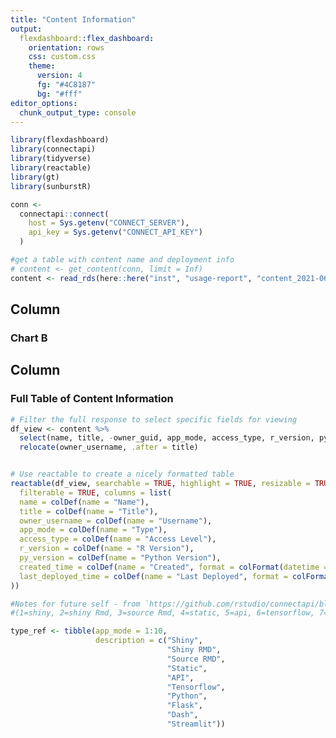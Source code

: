```yaml
---
title: "Content Information"
output:
  flexdashboard::flex_dashboard:
    orientation: rows
    css: custom.css
    theme:
      version: 4
      fg: "#4C8187"
      bg: "#fff"
editor_options: 
  chunk_output_type: console
---
```


```r
library(flexdashboard)
library(connectapi)
library(tidyverse)
library(reactable)
library(gt)
library(sunburstR)
```

```r
conn <- 
  connectapi::connect(
    host = Sys.getenv("CONNECT_SERVER"),
    api_key = Sys.getenv("CONNECT_API_KEY")
  )

#get a table with content name and deployment info
# content <- get_content(conn, limit = Inf)
content <- read_rds(here::here("inst", "usage-report", "content_2021-06-14.rds"))
```



Column
-----------------------------------------------------------------------

### Chart B


Column {data-width=650}
-----------------------------------------------------------------------

### Full Table of Content Information

```r
# Filter the full response to select specific fields for viewing
df_view <- content %>%
  select(name, title, -owner_guid, app_mode, access_type, r_version, py_version, created_time, last_deployed_time, owner_username) %>%
  relocate(owner_username, .after = title)


# Use reactable to create a nicely formatted table
reactable(df_view, searchable = TRUE, highlight = TRUE, resizable = TRUE,
  filterable = TRUE, columns = list(
  name = colDef(name = "Name"),
  title = colDef(name = "Title"),
  owner_username = colDef(name = "Username"),
  app_mode = colDef(name = "Type"),
  access_type = colDef(name = "Access Level"),
  r_version = colDef(name = "R Version"),
  py_version = colDef(name = "Python Version"),
  created_time = colDef(name = "Created", format = colFormat(datetime = TRUE)),
  last_deployed_time = colDef(name = "Last Deployed", format = colFormat(datetime = TRUE))
))
```

```r
#Notes for future self - from `https://github.com/rstudio/connectapi/blob/002f0a6a0a6d3cf2eadc57f3daf173dd13ca65ff/R/ptype.R#L56`
#(1=shiny, 2=shiny Rmd, 3=source Rmd, 4=static, 5=api, 6=tensorflow, 7=python, 8=flask, 9=dash, 10=streamlit)

type_ref <- tibble(app_mode = 1:10, 
                   description = c("Shiny", 
                                   "Shiny RMD",
                                   "Source RMD", 
                                   "Static", 
                                   "API", 
                                   "Tensorflow", 
                                   "Python", 
                                   "Flask", 
                                   "Dash", 
                                   "Streamlit"))

```


